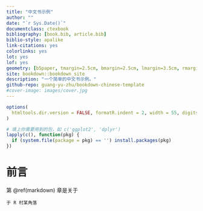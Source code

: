 ```yaml
--- 
title: "中文书示例"
author: ""
date: "`r Sys.Date()`"
documentclass: ctexbook
bibliography: [book.bib, article.bib]
biblio-style: apalike
link-citations: yes
colorlinks: yes
lot: yes
lof: yes
geometry: [b5paper, tmargin=2.5cm, bmargin=2.5cm, lmargin=3.5cm, rmargin=2.5cm]
site: bookdown::bookdown_site
description: "一个简单的中文书示例。"
github-repo: guang-yu-zhu/bookdown-chinese-template
#cover-image: images/cover.jpg
---
```


```r
options(
  htmltools.dir.version = FALSE, formatR.indent = 2, width = 55, digits = 4
)

# 填上你需要用到的包，如 c('ggplot2', 'dplyr')
lapply(c(), function(pkg) {
  if (system.file(package = pkg) == '') install.packages(pkg)
})
```

# 前言 {-}

第 \@ref(markdown) 章是关于


```block2
于 R 村某角落
```

